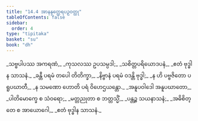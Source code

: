 ```yaml
---
title: "14.4 အာနန္ဒတ္ထေရပဉှဝတ္ထု"
tableOfContents: false
sidebar:
  order: 4
type: "tipitaka"
basket: "su"
book: "dh"
---
```



<DynamicBreadcrumb />

<Division number="183" book="dh" e="ch" v="18" p="41">

<Paragraph number="197" type="verses" book="dh">
_သဗ္ဗပါပဿ အကရဏံ,_  
_ကုသလဿ ဥပသမ္ပဒါ;_  
_သစိတ္တပရိယောဒပနံ,_  
_ဧတံ ဗုဒ္ဓါန သာသနံ._  

</Paragraph>

</Division>
<Division number="184" book="dh" e="ch" v="18" p="41">

<Paragraph number="198" type="verses" book="dh">
_ခန္တီ ပရမံ တပေါ တိတိက္ခာ,_  
_နိဗ္ဗာနံ ပရမံ ဝဒန္တိ ဗုဒ္ဓါ;_  
_န ဟိ ပဗ္ဗဇိတော ပရူပဃာတီ,_  
_န သမဏော ဟောတိ ပရံ ဝိဟေဌယန္တော._  

</Paragraph>

</Division>
<Division number="185" book="dh" e="ch" v="18" p="41">

<Paragraph number="199" type="verses" book="dh">
_အနူပဝါဒေါ အနူပဃာတော,_  
_ပါတိမောက္ခေ စ သံဝရော;_  
_မတ္တညုတာ စ ဘတ္တသ္မိံ,_  
_ပန္တဉ္စ သယနာသနံ;_  
_အဓိစိတ္တေ စ အာယောဂေါ,_  
_ဧတံ ဗုဒ္ဓါန သာသနံ._
</Paragraph>
</Division>
